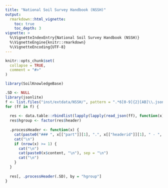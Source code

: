 ```yaml
---
title: "National Soil Survey Handbook (NSSH)"
output: 
  rmarkdown::html_vignette:
    toc: true
    toc_depth: 3
vignette: >
  %\VignetteIndexEntry{National Soil Survey Handbook (NSSH)}
  %\VignetteEngine{knitr::rmarkdown}
  %\VignetteEncoding{UTF-8}
---
```


```r
knitr::opts_chunk$set(
  collapse = TRUE,
  comment = "#>"
)
```

```r
library(SoilKnowledgeBase)
```

```r
.SD <- NULL
library(jsonlite)
f <- list.files("inst/extdata/NSSH/", pattern = ".*6[0-9]{2}[AB]\\.json", recursive = TRUE, full.names = TRUE)
for (ff in f) {
  
  res <- data.table::rbindlist(lapply(lapply(read_json(ff), function(x) lapply(x, data.frame)), data.table::rbindlist), fill = TRUE)
  res$hgroup <- factor(res$header)
  
  .processHeader <- function(x) {
    cat(paste0("### ", x[["part"]][1], ".", x[["headerid"]][1], " - ", x[["header"]][1], sep = "\n"))
    cat("\n")
    if (nrow(x) >= 1) {
      cat("\n")
      cat(paste0(x$content, "\n"), sep = "\n")
      cat("\n")
    }
  }
  
  res[, .processHeader(.SD), by = "hgroup"]
}
```
